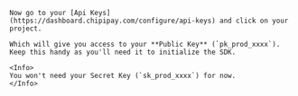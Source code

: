 <Step title="Get your Public Key" titleSize="h2">

    Now go to your [Api Keys](https://dashboard.chipipay.com/configure/api-keys) and click on your project.

    Which will give you access to your **Public Key** (`pk_prod_xxxx`). Keep this handy as you'll need it to initialize the SDK.

    <Info>
    You won't need your Secret Key (`sk_prod_xxxx`) for now.
    </Info>

</Step>
